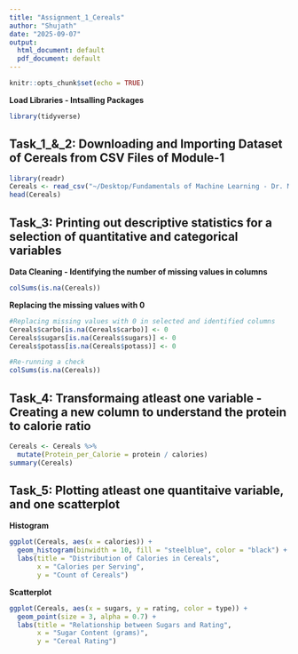 ```yaml
---
title: "Assignment_1_Cereals"
author: "Shujath"
date: "2025-09-07"
output:
  html_document: default
  pdf_document: default
---
```

```r
knitr::opts_chunk$set(echo = TRUE)
```


**Load Libraries - Intsalling Packages**
```r
library(tidyverse)
```


## Task_1_&_2: Downloading and Importing Dataset of Cereals from CSV Files of Module-1 

```r
library(readr)
Cereals <- read_csv("~/Desktop/Fundamentals of Machine Learning - Dr. Mostafa Kamali/Cereals.csv")
head(Cereals)
```


## Task_3: Printing out descriptive statistics for a selection of quantitative and categorical variables 

**Data Cleaning - Identifying the number of missing values in columns**
```r
colSums(is.na(Cereals)) 
```
**Replacing the missing values with 0**
```r
#Replacing missing values with 0 in selected and identified columns
Cereals$carbo[is.na(Cereals$carbo)] <- 0
Cereals$sugars[is.na(Cereals$sugars)] <- 0
Cereals$potass[is.na(Cereals$potass)] <- 0

#Re-running a check 
colSums(is.na(Cereals))
```


## Task_4: Transformaing atleast one variable - Creating a new column to understand the protein to calorie ratio

```r
Cereals <- Cereals %>%
  mutate(Protein_per_Calorie = protein / calories)
summary(Cereals)
```


## Task_5: Plotting atleast one quantitaive variable, and one scatterplot

**Histogram**
```r
ggplot(Cereals, aes(x = calories)) +
  geom_histogram(binwidth = 10, fill = "steelblue", color = "black") +
  labs(title = "Distribution of Calories in Cereals",
       x = "Calories per Serving",
       y = "Count of Cereals")
```

**Scatterplot**
```r
ggplot(Cereals, aes(x = sugars, y = rating, color = type)) +
  geom_point(size = 3, alpha = 0.7) +
  labs(title = "Relationship between Sugars and Rating",
       x = "Sugar Content (grams)",
       y = "Cereal Rating")
```

